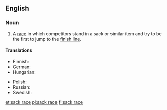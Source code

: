 ==English==

===Noun===
{{wikipedia}}
{{en-noun}}

# {{lb|en|games|racing}} A [[race]] in which competitors stand in a sack or similar item and try to be the first to jump to the [[finish line]].

====Translations====
{{trans-top|type of children's game}}
* Finnish: {{t|fi|pussijuoksu}}
* German: {{t+|de|Sackhüpfen|n}}
* Hungarian: {{t|hu|zsákfutás}}
{{trans-mid}}
* Polish: {{t+|pl|wyścig w workach|m}}
* Russian: {{t|ru|бег в мешка́х|m}}
* Swedish: {{t|sv|säcklöpning|c}}
{{trans-bottom}}

[[et:sack race]]
[[pl:sack race]]
[[fi:sack race]]